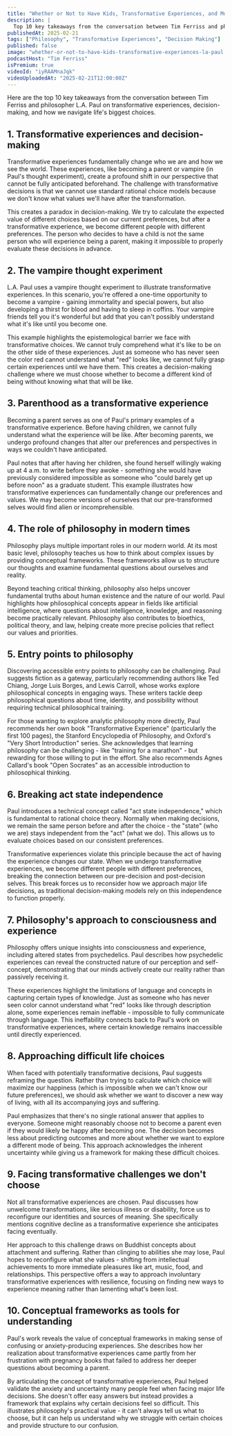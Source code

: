 ```yaml
---
title: "Whether or Not to Have Kids, Transformative Experiences, and More — L.A. Paul"
description: |
  Top 10 key takeaways from the conversation between Tim Ferriss and philosopher L.A. Paul on transformative experiences, decision-making, and how we navigate life's biggest choices.
publishedAt: 2025-02-21
tags: ["Philosophy", "Transformative Experiences", "Decision Making"]
published: false
image: "whether-or-not-to-have-kids-transformative-experiences-la-paul.jpg"
podcastHost: "Tim Ferriss"
isPremium: true
videoId: "iyRAAMnaJqk"
videoUploadedAt: "2025-02-21T12:00:00Z"
---
```



<PodcastSummaryPageLayout frontmatter={frontmatter}>
Here are the top 10 key takeaways from the conversation between Tim Ferriss and philosopher L.A. Paul on transformative experiences, decision-making, and how we navigate life's biggest choices.

## 1. Transformative experiences and decision-making

Transformative experiences fundamentally change who we are and how we see the world. These experiences, like becoming a parent or vampire (in Paul's thought experiment), create a profound shift in our perspective that cannot be fully anticipated beforehand. The challenge with transformative decisions is that we cannot use standard rational choice models because we don't know what values we'll have after the transformation.

This creates a paradox in decision-making. We try to calculate the expected value of different choices based on our current preferences, but after a transformative experience, we become different people with different preferences. The person who decides to have a child is not the same person who will experience being a parent, making it impossible to properly evaluate these decisions in advance.

## 2. The vampire thought experiment

L.A. Paul uses a vampire thought experiment to illustrate transformative experiences. In this scenario, you're offered a one-time opportunity to become a vampire - gaining immortality and special powers, but also developing a thirst for blood and having to sleep in coffins. Your vampire friends tell you it's wonderful but add that you can't possibly understand what it's like until you become one.

This example highlights the epistemological barrier we face with transformative choices. We cannot truly comprehend what it's like to be on the other side of these experiences. Just as someone who has never seen the color red cannot understand what "red" looks like, we cannot fully grasp certain experiences until we have them. This creates a decision-making challenge where we must choose whether to become a different kind of being without knowing what that will be like.

## 3. Parenthood as a transformative experience

Becoming a parent serves as one of Paul's primary examples of a transformative experience. Before having children, we cannot fully understand what the experience will be like. After becoming parents, we undergo profound changes that alter our preferences and perspectives in ways we couldn't have anticipated.

Paul notes that after having her children, she found herself willingly waking up at 4 a.m. to write before they awoke - something she would have previously considered impossible as someone who "could barely get up before noon" as a graduate student. This example illustrates how transformative experiences can fundamentally change our preferences and values. We may become versions of ourselves that our pre-transformed selves would find alien or incomprehensible.

## 4. The role of philosophy in modern times

Philosophy plays multiple important roles in our modern world. At its most basic level, philosophy teaches us how to think about complex issues by providing conceptual frameworks. These frameworks allow us to structure our thoughts and examine fundamental questions about ourselves and reality.

Beyond teaching critical thinking, philosophy also helps uncover fundamental truths about human existence and the nature of our world. Paul highlights how philosophical concepts appear in fields like artificial intelligence, where questions about intelligence, knowledge, and reasoning become practically relevant. Philosophy also contributes to bioethics, political theory, and law, helping create more precise policies that reflect our values and priorities.

## 5. Entry points to philosophy

Discovering accessible entry points to philosophy can be challenging. Paul suggests fiction as a gateway, particularly recommending authors like Ted Chiang, Jorge Luis Borges, and Lewis Carroll, whose works explore philosophical concepts in engaging ways. These writers tackle deep philosophical questions about time, identity, and possibility without requiring technical philosophical training.

For those wanting to explore analytic philosophy more directly, Paul recommends her own book "Transformative Experience" (particularly the first 100 pages), the Stanford Encyclopedia of Philosophy, and Oxford's "Very Short Introduction" series. She acknowledges that learning philosophy can be challenging - like "training for a marathon" - but rewarding for those willing to put in the effort. She also recommends Agnes Callard's book "Open Socrates" as an accessible introduction to philosophical thinking.

## 6. Breaking act state independence

Paul introduces a technical concept called "act state independence," which is fundamental to rational choice theory. Normally when making decisions, we remain the same person before and after the choice - the "state" (who we are) stays independent from the "act" (what we do). This allows us to evaluate choices based on our consistent preferences.

Transformative experiences violate this principle because the act of having the experience changes our state. When we undergo transformative experiences, we become different people with different preferences, breaking the connection between our pre-decision and post-decision selves. This break forces us to reconsider how we approach major life decisions, as traditional decision-making models rely on this independence to function properly.

## 7. Philosophy's approach to consciousness and experience

Philosophy offers unique insights into consciousness and experience, including altered states from psychedelics. Paul describes how psychedelic experiences can reveal the constructed nature of our perception and self-concept, demonstrating that our minds actively create our reality rather than passively receiving it.

These experiences highlight the limitations of language and concepts in capturing certain types of knowledge. Just as someone who has never seen color cannot understand what "red" looks like through description alone, some experiences remain ineffable - impossible to fully communicate through language. This ineffability connects back to Paul's work on transformative experiences, where certain knowledge remains inaccessible until directly experienced.

## 8. Approaching difficult life choices

When faced with potentially transformative decisions, Paul suggests reframing the question. Rather than trying to calculate which choice will maximize our happiness (which is impossible when we can't know our future preferences), we should ask whether we want to discover a new way of living, with all its accompanying joys and suffering.

Paul emphasizes that there's no single rational answer that applies to everyone. Someone might reasonably choose not to become a parent even if they would likely be happy after becoming one. The decision becomes less about predicting outcomes and more about whether we want to explore a different mode of being. This approach acknowledges the inherent uncertainty while giving us a framework for making these difficult choices.

## 9. Facing transformative challenges we don't choose

Not all transformative experiences are chosen. Paul discusses how unwelcome transformations, like serious illness or disability, force us to reconfigure our identities and sources of meaning. She specifically mentions cognitive decline as a transformative experience she anticipates facing eventually.

Her approach to this challenge draws on Buddhist concepts about attachment and suffering. Rather than clinging to abilities she may lose, Paul hopes to reconfigure what she values - shifting from intellectual achievements to more immediate pleasures like art, music, food, and relationships. This perspective offers a way to approach involuntary transformative experiences with resilience, focusing on finding new ways to experience meaning rather than lamenting what's been lost.

## 10. Conceptual frameworks as tools for understanding

Paul's work reveals the value of conceptual frameworks in making sense of confusing or anxiety-producing experiences. She describes how her realization about transformative experiences came partly from her frustration with pregnancy books that failed to address her deeper questions about becoming a parent.

By articulating the concept of transformative experiences, Paul helped validate the anxiety and uncertainty many people feel when facing major life decisions. She doesn't offer easy answers but instead provides a framework that explains why certain decisions feel so difficult. This illustrates philosophy's practical value - it can't always tell us what to choose, but it can help us understand why we struggle with certain choices and provide structure to our confusion.

</PodcastSummaryPageLayout>
